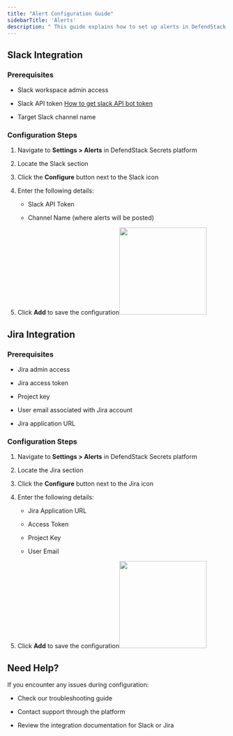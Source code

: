 ```yaml
---
title: "Alert Configuration Guide"
sidebarTitle: 'Alerts'
description: " This guide explains how to set up alerts in DefendStack Secrets for both Slack and Jira integrations. These integrations enable you to receive real-time notifications about security incidents and updates directly in your preferred collaboration tools."
---
```


## Slack Integration

### Prerequisites

* Slack workspace admin access

* Slack API token [How to get slack API bot token](https://api.slack.com/tutorials/tracks/getting-a-token)

* Target Slack channel name

### Configuration Steps

1. Navigate to **Settings > Alerts** in DefendStack Secrets platform

2. Locate the Slack section

3. Click the **Configure** button next to the Slack icon

4. Enter the following details:

   * Slack API Token

   * Channel Name (where alerts will be posted)

5. Click **Add** to save the configuration<img height="200" src="/slack.png" />

## Jira Integration

### Prerequisites

* Jira admin access

* Jira access token

* Project key

* User email associated with Jira account

* Jira application URL

### Configuration Steps

1. Navigate to **Settings > Alerts** in DefendStack Secrets platform

2. Locate the Jira section

3. Click the **Configure** button next to the Jira icon

4. Enter the following details:

   * Jira Application URL

   * Access Token

   * Project Key

   * User Email

5. Click **Add** to save the configuration<img height="200" src="/jira.png" />

## Need Help?

If you encounter any issues during configuration:

* Check our troubleshooting guide

* Contact support through the platform

* Review the integration documentation for Slack or Jira